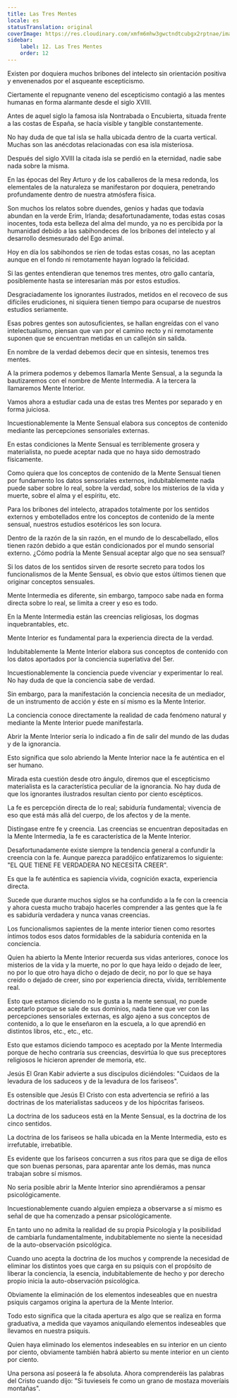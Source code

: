 ```yaml
---
title: Las Tres Mentes
locale: es
statusTranslation: original
coverImage: https://res.cloudinary.com/xmfm6mhw3gwctndtcubgx2rptnae/image/upload/v1741354419/small_cover_la_gran_rebelion_28716e29d2.webp
sidebar:
    label: 12. Las Tres Mentes
    order: 12
---
```

Existen por doquiera muchos bribones del intelecto sin orientación positiva y envenenados por el asqueante escepticismo.

Ciertamente el repugnante veneno del escepticismo contagió a las mentes humanas en forma alarmante desde el siglo XVIII.

Antes de aquel siglo la famosa isla Nontrabada o Encubierta, situada frente a las costas de España, se hacía visible y tangible constantemente.

No hay duda de que tal isla se halla ubicada dentro de la cuarta vertical. Muchas son las anécdotas relacionadas con esa isla misteriosa.

Después del siglo XVIII la citada isla se perdió en la eternidad, nadie sabe nada sobre la misma.

En las épocas del Rey Arturo y de los caballeros de la mesa redonda, los elementales de la naturaleza se manifestaron por doquiera, penetrando profundamente dentro de nuestra atmósfera física.

Son muchos los relatos sobre duendes, genios y hadas que todavía abundan en la verde Erim, Irlanda; desafortunadamente, todas estas cosas inocentes, toda esta belleza del alma del mundo, ya no es percibida por la humanidad debido a las sabihondeces de los bribones del intelecto y al desarrollo desmesurado del Ego animal.

Hoy en día los sabihondos se ríen de todas estas cosas, no las aceptan aunque en el fondo ni remotamente hayan logrado la felicidad.

Si las gentes entendieran que tenemos tres mentes, otro gallo cantaría, posiblemente hasta se interesarían más por estos estudios.

Desgraciadamente los ignorantes ilustrados, metidos en el recoveco de sus difíciles erudiciones, ni siquiera tienen tiempo para ocuparse de nuestros estudios seriamente.

Esas pobres gentes son autosuficientes, se hallan engreídas con el vano intelectualismo, piensan que van por el camino recto y ni remotamente suponen que se encuentran metidas en un callejón sin salida.

En nombre de la verdad debemos decir que en síntesis, tenemos tres mentes.

A la primera podemos y debemos llamarla Mente Sensual, a la segunda la bautizaremos con el nombre de Mente Intermedia. A la tercera la llamaremos Mente Interior.

Vamos ahora a estudiar cada una de estas tres Mentes por separado y en forma juiciosa.

Incuestionablemente la Mente Sensual elabora sus conceptos de contenido mediante las percepciones sensoriales externas.

En estas condiciones la Mente Sensual es terriblemente grosera y materialista, no puede aceptar nada que no haya sido demostrado físicamente.

Como quiera que los conceptos de contenido de la Mente Sensual tienen por fundamento los datos sensoriales externos, indubitablemente nada puede saber sobre lo real, sobre la verdad, sobre los misterios de la vida y muerte, sobre el alma y el espíritu, etc.

Para los bribones del intelecto, atrapados totalmente por los sentidos externos y embotellados entre los conceptos de contenido de la mente sensual, nuestros estudios esotéricos les son locura.

Dentro de la razón de la sin razón, en el mundo de lo descabellado, ellos tienen razón debido a que están condicionados por el mundo sensorial externo. ¿Cómo podría la Mente Sensual aceptar algo que no sea sensual?

Si los datos de los sentidos sirven de resorte secreto para todos los funcionalismos de la Mente Sensual, es obvio que estos últimos tienen que originar conceptos sensuales.

Mente Intermedia es diferente, sin embargo, tampoco sabe nada en forma directa sobre lo real, se limita a creer y eso es todo.

En la Mente Intermedia están las creencias religiosas, los dogmas inquebrantables, etc.

Mente Interior es fundamental para la experiencia directa de la verdad.

Indubitablemente la Mente Interior elabora sus conceptos de contenido con los datos aportados por la conciencia superlativa del Ser.

Incuestionablemente la conciencia puede vivenciar y experimentar lo real. No hay duda de que la conciencia sabe de verdad.

Sin embargo, para la manifestación la conciencia necesita de un mediador, de un instrumento de acción y éste en sí mismo es la Mente Interior.

La conciencia conoce directamente la realidad de cada fenómeno natural y mediante la Mente Interior puede manifestarla.

Abrir la Mente Interior sería lo indicado a fin de salir del mundo de las dudas y de la ignorancia.

Esto significa que solo abriendo la Mente Interior nace la fe auténtica en el ser humano.

Mirada esta cuestión desde otro ángulo, diremos que el escepticismo materialista es la característica peculiar de la ignorancia. No hay duda de que los ignorantes ilustrados resultan ciento por ciento escépticos.

La fe es percepción directa de lo real; sabiduría fundamental; vivencia de eso que está más allá del cuerpo, de los afectos y de la mente.

Distíngase entre fe y creencia. Las creencias se encuentran depositadas en la Mente Intermedia, la fe es característica de la Mente Interior.

Desafortunadamente existe siempre la tendencia general a confundir la creencia con la fe. Aunque parezca paradójico enfatizaremos lo siguiente: "EL QUE TIENE FE VERDADERA NO NECESITA CREER".

Es que la fe auténtica es sapiencia vívida, cognición exacta, experiencia directa.

Sucede que durante muchos siglos se ha confundido a la fe con la creencia y ahora cuesta mucho trabajo hacerles comprender a las gentes que la fe es sabiduría verdadera y nunca vanas creencias.

Los funcionalismos sapientes de la mente interior tienen como resortes íntimos todos esos datos formidables de la sabiduría contenida en la conciencia.

Quien ha abierto la Mente Interior recuerda sus vidas anteriores, conoce los misterios de la vida y la muerte, no por lo que haya leído o dejado de leer, no por lo que otro haya dicho o dejado de decir, no por lo que se haya creído o dejado de creer, sino por experiencia directa, vívida, terriblemente real.

Esto que estamos diciendo no le gusta a la mente sensual, no puede aceptarlo porque se sale de sus dominios, nada tiene que ver con las percepciones sensoriales externas, es algo ajeno a sus conceptos de contenido, a lo que le enseñaron en la escuela, a lo que aprendió en distintos libros, etc., etc., etc.

Esto que estamos diciendo tampoco es aceptado por la Mente Intermedia porque de hecho contraría sus creencias, desvirtúa lo que sus preceptores religiosos le hicieron aprender de memoria, etc.

Jesús El Gran Kabir advierte a sus discípulos diciéndoles: "Cuidaos de la levadura de los saduceos y de la levadura de los fariseos".

Es ostensible que Jesús El Cristo con esta advertencia se refirió a las doctrinas de los materialistas saduceos y de los hipócritas fariseos.

La doctrina de los saduceos está en la Mente Sensual, es la doctrina de los cinco sentidos.

La doctrina de los fariseos se halla ubicada en la Mente Intermedia, esto es irrefutable, irrebatible.

Es evidente que los fariseos concurren a sus ritos para que se diga de ellos que son buenas personas, para aparentar ante los demás, mas nunca trabajan sobre sí mismos.

No seria posible abrir la Mente Interior sino aprendiéramos a pensar psicológicamente.

Incuestionablemente cuando alguien empieza a observarse a sí mismo es señal de que ha comenzado a pensar psicológicamente.

En tanto uno no admita la realidad de su propia Psicología y la posibilidad de cambiarla fundamentalmente, indubitablemente no siente la necesidad de la auto-observación psicológica.

Cuando uno acepta la doctrina de los muchos y comprende la necesidad de eliminar los distintos yoes que carga en su psiquis con el propósito de liberar la conciencia, la esencia, indubitablemente de hecho y por derecho propio inicia la auto-observación psicológica.

Obviamente la eliminación de los elementos indeseables que en nuestra psiquis cargamos origina la apertura de la Mente Interior.

Todo esto significa que la citada apertura es algo que se realiza en forma graduativa, a medida que vayamos aniquilando elementos indeseables que llevamos en nuestra psiquis.

Quien haya eliminado los elementos indeseables en su interior en un ciento por ciento, obviamente también habrá abierto su mente interior en un ciento por ciento.

Una persona así poseerá la fe absoluta. Ahora comprenderéis las palabras del Cristo cuando dijo: "Si tuvieseis fe como un grano de mostaza moveríais montañas".

